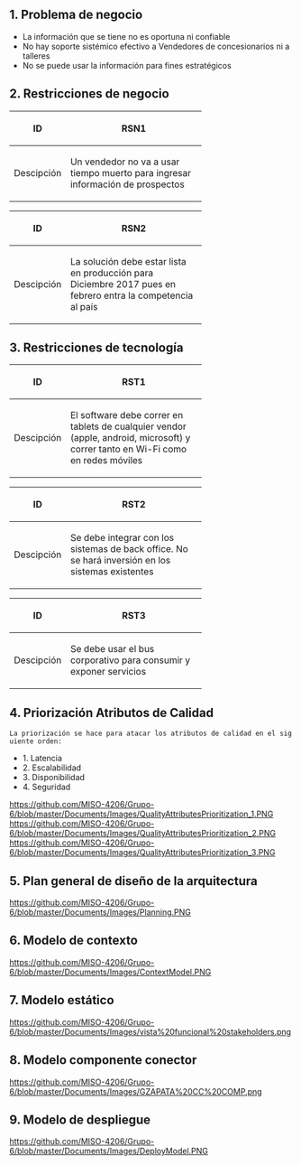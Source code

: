 ==1. Problema de negocio ==

* La información que se tiene no es oportuna ni confiable
* No hay soporte sistémico efectivo a Vendedores de concesionarios ni a talleres
* No se puede usar la información para fines estratégicos


==2. Restricciones de negocio ==

{| 
!width="50"|ID
!width="225"|RSN1
|-
| Descipción
| Un vendedor no va a usar tiempo muerto para ingresar información de prospectos 
|}

{| 
!width="50"|ID
!width="225"|RSN2
|-
| Descipción
| La solución debe estar lista en producción para Diciembre 2017 pues en febrero entra la competencia al país
|}



==3. Restricciones de tecnología==

{| 
!width="50"|ID
!width="225"|RST1
|-
| Descipción
| El software debe correr en tablets de cualquier vendor (apple, android, microsoft) y correr tanto en Wi-Fi como en redes móviles
|}

{| 
!width="50"|ID
!width="225"|RST2
|-
| Descipción
| Se debe integrar con los sistemas de back office. No se hará inversión en los sistemas existentes
|}

{| 
!width="50"|ID
!width="225"|RST3
|-
| Descipción
| Se debe usar el bus corporativo para consumir y exponer servicios
|}

==4. Priorización Atributos de Calidad ==

 La priorización se hace para atacar los atributos de calidad en el siguiente orden:
* 1. Latencia
* 2. Escalabilidad
* 3. Disponibilidad
* 4. Seguridad

[[https://github.com/MISO-4206/Grupo-6/blob/master/Documents/Images/QualityAttributesPrioritization_1.PNG]]
[[https://github.com/MISO-4206/Grupo-6/blob/master/Documents/Images/QualityAttributesPrioritization_2.PNG]]
[[https://github.com/MISO-4206/Grupo-6/blob/master/Documents/Images/QualityAttributesPrioritization_3.PNG]]

==5. Plan general de diseño de la arquitectura ==
[[https://github.com/MISO-4206/Grupo-6/blob/master/Documents/Images/Planning.PNG]]
==6. Modelo de contexto ==
[[https://github.com/MISO-4206/Grupo-6/blob/master/Documents/Images/ContextModel.PNG]]
==7. Modelo estático ==
[[https://github.com/MISO-4206/Grupo-6/blob/master/Documents/Images/vista%20funcional%20stakeholders.png]]
==8. Modelo componente conector ==
[[https://github.com/MISO-4206/Grupo-6/blob/master/Documents/Images/GZAPATA%20CC%20COMP.png]]
==9. Modelo de despliegue ==
[[https://github.com/MISO-4206/Grupo-6/blob/master/Documents/Images/DeployModel.PNG]]

